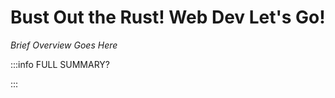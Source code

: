 # Bust Out the Rust! Web Dev Let's Go!

_Brief Overview Goes Here_


<DocCardList />

:::info FULL SUMMARY?

<QuestButton
  text="Go To Campaign Page"
  link="https://app.stackup.dev/campaign_page/bust-out-the-rust-web-dev-lets-go"
/>

:::
